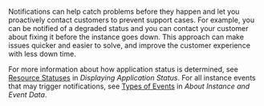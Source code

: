 Notifications can help catch problems before they happen and let you proactively contact customers to prevent support cases. For example, you can be notified of a degraded status and you can contact your customer about fixing it before the instance goes down. This approach can make issues quicker and easier to solve, and improve the customer experience with less down time.

For more information about how application status is determined, see [Resource Statuses](admin-console-display-app-status#resource-statuses) in _Displaying Application Status_. For all instance events that may trigger notifications, see [Types of Events](instance-insights-event-data#types-of-events) in _About Instance and Event Data_.